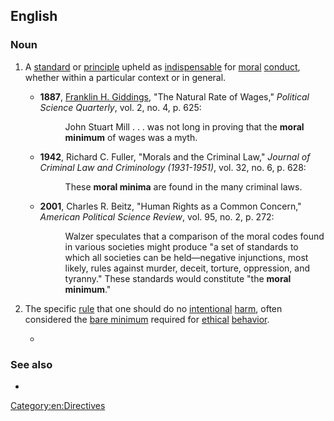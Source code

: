 ==English==

===Noun===
{{en-noun|s|moral minima}}

# {{lb|en|ethics}} A [[standard]] or [[principle]] upheld as [[indispensable]] for [[moral]] [[conduct]], whether within a particular context or in general.
#* '''1887''', [[w:Franklin H. Giddings|Franklin H. Giddings]], "The Natural Rate of Wages," ''Political Science Quarterly'', vol. 2, no. 4, p. 625:
#*: John Stuart Mill . . . was not long in proving that the '''moral minimum''' of wages was a myth.
#* '''1942''', Richard C. Fuller, "Morals and the Criminal Law," ''Journal of Criminal Law and Criminology (1931-1951)'', vol. 32, no. 6, p. 628:
#*: These '''moral minima''' are found in the many criminal laws.
#* '''2001''', Charles R. Beitz, "Human Rights as a Common Concern," ''American Political Science Review'', vol. 95, no. 2, p. 272:
#*: Walzer speculates that a comparison of the moral codes found in various societies might produce "a set of standards to which all societies can be held—negative injunctions, most likely, rules against murder, deceit, torture, oppression, and tyranny." These standards would constitute "the '''moral minimum'''."
# {{lb|en|ethics}} The specific [[rule]] that one should do no [[intentional]] [[harm]], often considered the [[bare minimum]] required for [[ethical]] [[behavior]].
#* {{quote-book|en|year=2005|author=Patricia Illingworth|title=Trusting Medicine: The Moral Costs of Managed Care|publisher=Routledge|isbn=0415364833|page=100
|passage=First, consider the '''moral minimum''', do no harm.}}

===See also===
* {{l|en|do no harm}}

[[Category:en:Directives]]